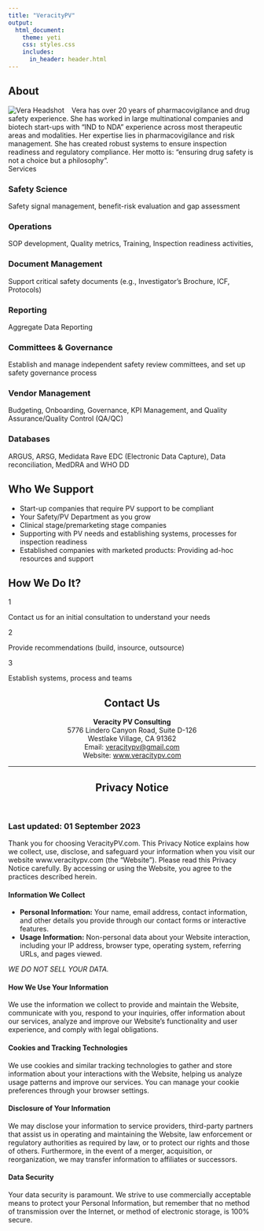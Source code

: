 ```yaml
---
title: "VeracityPV"
output: 
  html_document:
    theme: yeti
    css: styles.css
    includes:
      in_header: header.html
---
```


<style>
.title{
display: none;
}
</style>

<!-- About Section -->
<div class="card anchor-offset" id="about">
<h2 class="section-header">About</h2>
<img src="pics/vera_pic.png" alt="Vera Headshot" class="rounded-image" style="float: left; margin-right: 15px;">
<div class="about-text"> <!-- Updated class name -->
Vera has over 20 years of pharmacovigilance and drug safety experience. She has worked in large multinational companies and biotech start-ups with “IND to NDA” experience across most therapeutic areas and modalities. Her expertise lies in pharmacovigilance and risk management. She has created robust systems to ensure inspection readiness and regulatory compliance. Her motto is: “ensuring drug safety is not a choice but a philosophy“.  </div>
<div style="clear: both;"></div>
</div>

<div class="card anchor-offset" id="what-we-do">

<!-- What We Do Section -->
<div class="how-we-do-it-label">Services</div>

<!-- Safety Science Card -->
<div class="how-we-do-it-card" id="safety-science">
<h3>Safety Science</h3>
Safety signal management, benefit-risk evaluation and gap assessment
</div>

<!-- Operations Card -->
<div class="how-we-do-it-card" id="operations">
<h3>Operations</h3>
SOP development, Quality metrics, Training, Inspection readiness activities,
</div>

<!-- Document Management Card -->
<div class="how-we-do-it-card" id="document-management">
<h3>Document Management</h3>
Support critical safety documents (e.g., Investigator’s Brochure, ICF, Protocols)
</div>

<!-- Reporting Card -->
<div class="how-we-do-it-card" id="reporting">
<h3>Reporting</h3>
Aggregate Data Reporting
</div>

<!-- Committees & Governance Card -->
<div class="how-we-do-it-card" id="committees-governance">
<h3>Committees & Governance</h3>
Establish and manage independent safety review committees, and set up safety governance process
</div>

<!-- Vendor Management Card -->
<div class="how-we-do-it-card" id="vendor-management">
<h3>Vendor Management</h3>
Budgeting, Onboarding, Governance, KPI Management, and Quality Assurance/Quality Control (QA/QC)
</div>

<!-- Databases Card -->
<div class="how-we-do-it-card" id="databases">
<h3>Databases</h3>
ARGUS, ARSG, Medidata Rave EDC (Electronic Data Capture), Data reconciliation, MedDRA and WHO DD
</div>

</div>

<!-- Who We Support Section -->
<div class="card anchor-offset" id="who-we-support">
<h2 class="section-header">Who We Support</h2>
- Start-up companies that require PV support to be compliant
- Your Safety/PV Department as you grow
- Clinical stage/premarketing stage companies
- Supporting with PV needs and establishing systems, processes for inspection readiness
- Established companies with marketed products: Providing ad-hoc resources and support
</div>

<!-- How We Do It Section -->

<div class="card anchor-offset" id="how-we-do-it"> <!-- Added anchor-offset class -->
<h2 class="section-header">How We Do It?</h2>
<div class="how-we-do-it-card" id="step-1">
<div class="step-number">1</div>
Contact us for an initial consultation to understand your needs
</div>

<div class="how-we-do-it-card" id="step-2">
<div class="step-number">2</div>
Provide recommendations (build, insource, outsource)
</div>

<div class="how-we-do-it-card" id="step-3">
<div class="step-number">3</div>
Establish systems, process and teams
</div>
</div>

<!-- Contact Us Section -->
<div class="card anchor-offset" id="contact-us" style="text-align: center;"> <!-- Added inline CSS for text alignment -->
<h2 class="section-header">Contact Us</h2>
<strong>Veracity PV Consulting</strong><br> <!-- Changed from markdown bold to HTML tag -->
5776 Lindero Canyon Road, Suite D-126<br>
Westlake Village, CA 91362<br>
Email: <a href="mailto:veracitypv@gmail.com">veracitypv@gmail.com</a><br> <!-- Corrected markdown link to HTML -->
Website: <a href="http://www.veracitypv.com">www.veracitypv.com</a><br>
</div>

<!-- Privacy Section with enhanced design -->
<section class="privacy-section" id="privacy-notice">
<hr class="section-divider">
<header>
<h2 class="section-header">Privacy Notice</h2>
</header>
<article class="privacy-content">
<h3>Last updated: 01 September 2023</h3>
<p>Thank you for choosing VeracityPV.com. This Privacy Notice explains how we collect, use, disclose, and safeguard your information when you visit our website www.veracitypv.com (the "Website"). Please read this Privacy Notice carefully. By accessing or using the Website, you agree to the practices described herein.</p>
<h4>Information We Collect</h4>
<ul>
<li><strong>Personal Information:</strong> Your name, email address, contact information, and other details you provide through our contact forms or interactive features.</li>
<li><strong>Usage Information:</strong> Non-personal data about your Website interaction, including your IP address, browser type, operating system, referring URLs, and pages viewed.</li>
</ul>
<p><em>WE DO NOT SELL YOUR DATA.</em></p>
<h4>How We Use Your Information</h4>
<p>We use the information we collect to provide and maintain the Website, communicate with you, respond to your inquiries, offer information about our services, analyze and improve our Website's functionality and user experience, and comply with legal obligations.</p>
<h4>Cookies and Tracking Technologies</h4>
<p>We use cookies and similar tracking technologies to gather and store information about your interactions with the Website, helping us analyze usage patterns and improve our services. You can manage your cookie preferences through your browser settings.</p>
<h4>Disclosure of Your Information</h4>
<p>We may disclose your information to service providers, third-party partners that assist us in operating and maintaining the Website, law enforcement or regulatory authorities as required by law, or to protect our rights and those of others. Furthermore, in the event of a merger, acquisition, or reorganization, we may transfer information to affiliates or successors.</p>
<h4>Data Security</h4>
<p>Your data security is paramount. We strive to use commercially acceptable means to protect your Personal Information, but remember that no method of transmission over the Internet, or method of electronic storage, is 100% secure.</p>
</article>
</section>
